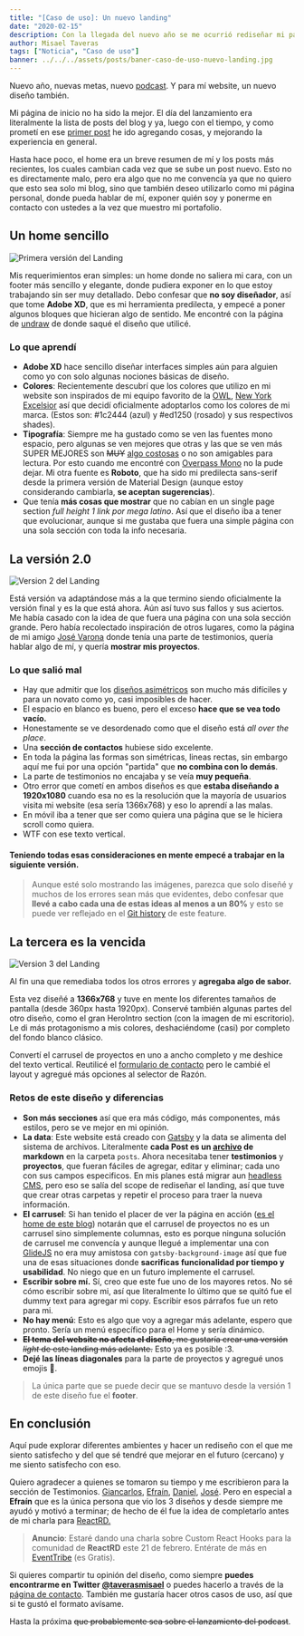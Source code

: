 ```yaml
---
title: "[Caso de uso]: Un nuevo landing"
date: "2020-02-15"
description: Con la llegada del nuevo año se me ocurrió rediseñar mi página de inicio (otra vez) pero ahora con un enfoque diferente. En este breve post, explico mi proceso creativo y como ha ido evolucionando la página de inicio.
author: Misael Taveras
tags: ["Noticia", "Caso de uso"]
banner: ../../../assets/posts/baner-caso-de-uso-nuevo-landing.jpg
---
```


Nuevo año, nuevas metas, nuevo [podcast](anunciando-mi-podcast). Y para mí website, un nuevo diseño también.

Mi página de inicio no ha sido la mejor. El día del lanzamiento era literalmente la lista de posts del blog y ya, luego con el tiempo, y como prometí en ese [primer post](lanzando-mi-página-hoy) he ido agregando cosas, y mejorando la experiencia en general.

Hasta hace poco, el home era un breve resumen de mí y los posts más recientes, los cuales cambian cada vez que se sube un post nuevo. Esto no es directamente malo, pero era algo que no me convencía ya que no quiero que esto sea solo mi blog, sino que también deseo utilizarlo como mi página personal, donde pueda hablar de mí, exponer quién soy y ponerme en contacto con ustedes a la vez que muestro mi portafolio.

## Un home sencillo

![Primera versión del Landing](../../../assets/posts/landing-taverasmisael-v1-web.jpg)

Mis requerimientos eran simples: un home donde no saliera mi cara, con un footer más sencillo y elegante, donde pudiera exponer en lo que estoy trabajando sin ser muy detallado.
Debo confesar que **no soy diseñador**, así que tome **Adobe XD**, que es mi herramienta predilecta, y empecé a poner algunos bloques que hicieran algo de sentido. Me encontré con la página de [undraw](https://undraw.co/) de donde saqué el diseño que utilicé.

### Lo que aprendí

- **Adobe XD** hace sencillo diseñar interfaces simples aún para alguien como yo con solo algunas nociones básicas de diseño.
- **Colores**: Recientemente descubrí que los colores que utilizo en mi website son inspirados de mi equipo favorito de la [OWL](https://overwatchleague.com/en-us), [New York Excelsior](https://twitter.com/nyxl) así que decidí oficialmente adoptarlos como los colores de mi marca. (Estos son: #1c2444 (azul) y #ed1250 (rosado) y sus respectivos shades).
- **Tipografía**: Siempre me ha gustado como se ven las fuentes mono espacio, pero algunas se ven mejores que otras y las que se ven más SUPER MEJORES son ~~MUY~~ [algo costosas](https://www.typography.com/fonts/operator/overview) o no son amigables para lectura. Por esto cuando me encontré con [Overpass Mono](https://fonts.google.com/specimen/Overpass+Mono) no la pude dejar. Mi otra fuente es **Roboto**, que ha sido mi predilecta sans-serif desde la primera versión de Material Design (aunque estoy considerando cambiarla, **se aceptan sugerencias**).
- Que tenía **más cosas que mostrar** que no cabían en un single page section _full height 1 link por mega latino_. Así que el diseño iba a tener que evolucionar, aunque si me gustaba que fuera una simple página con una sola sección con toda la info necesaria.

## La versión 2.0

![Version 2 del Landing](../../../assets/posts/landing-taverasmisael-v2.jpg)

Está versión va adaptándose más a la que termino siendo oficialmente la versión final y es la que está ahora. Aún así tuvo sus fallos y sus aciertos.
Me había casado con la idea de que fuera una página con una sola sección grande. Pero había recolectado inspiración de otros lugares, como la página de mi amigo [José Varona](https://jvarona.tech/) donde tenía una parte de testimonios, quería hablar algo de mí, y quería **mostrar mis proyectos**.

### Lo que salió mal

- Hay que admitir que los [diseños asimétricos](https://cssdesignawards.com/sites/em-lyon-junior-conseil/35904/) son mucho más difíciles y para un novato como yo, casi imposibles de hacer.
- El espacio en blanco es bueno, pero el exceso **hace que se vea todo vacío.**
- Honestamente se ve desordenado como que el diseño está _all over the place_.
- Una **sección de contactos** hubiese sido excelente.
- En toda la página las formas son simétricas, lineas rectas, sin embargo aquí me fui por una opción "partida" que **no combina con lo demás**.
- La parte de testimonios no encajaba y se veía **muy pequeña**.
- Otro error que cometí en ambos diseños es que **estaba diseñando a 1920x1080** cuando esa no es la resolución que la mayoría de usuarios visita mi website (esa sería 1366x768) y eso lo aprendí a las malas.
- En móvil iba a tener que ser como quiera una página que se le hiciera scroll como quiera.
- WTF con ese texto vertical.

#### Teniendo todas esas consideraciones en mente empecé a trabajar en la siguiente versión.

> Aunque esté solo mostrando las imágenes, parezca que solo diseñé y muchos de los errores sean más que evidentes, debo confesar que **llevé a cabo cada una de estas ideas al menos a un 80%** y esto se puede ver reflejado en el [Git history](https://github.com/taverasmisael/taverasmisael/pull/38/commits) de este feature.

## La tercera es la vencida

![Version 3 del Landing](../../../assets/posts/landing-taverasmisael-v3.jpg)

Al fin una que remediaba todos los otros errores y **agregaba algo de sabor.**

Esta vez diseñé a **1366x768** y tuve en mente los diferentes tamaños de pantalla (desde 360px hasta 1920px). Conservé también algunas partes del otro diseño, como el gran HeroIntro section (con la imagen de mi escritorio). Le di más protagonismo a mis colores, deshaciéndome (casi) por completo del fondo blanco clásico.

Convertí el carrusel de proyectos en uno a ancho completo y me deshice del texto vertical. Reutilicé el [formulario de contacto](/contacto) pero le cambié el layout y agregué más opciones al selector de Razón.

### Retos de este diseño y diferencias

- **Son más secciones** así que era más código, más componentes, más estilos, pero se ve mejor en mi opinión.
- **La data**: Este website está creado con [Gatsby](https://www.gatsbyjs.org/showcase/taverasmisael.com) y la data se alimenta del sistema de archivos. Literalmente **cada Post es un [archivo](https://github.com/taverasmisael/taverasmisael/tree/master/posts) de markdown** en la carpeta `posts`. Ahora necesitaba tener **testimonios** y **proyectos**, que fueran fáciles de agregar, editar y eliminar; cada uno con sus campos especificos. En mis planes está migrar aun [headless CMS](https://css-tricks.com/a-headless-cms-for-you-and-your-web-development-agency/), pero eso se salía del scope de rediseñar el landing, así que tuve que crear otras carpetas y repetir el proceso para traer la nueva información.
- **El carrusel**: Si han tenido el placer de ver la página en acción ([es el home de este blog](/)) notarán que el carrusel de proyectos no es un carrusel sino simplemente columnas, esto es porque ninguna solución de carrusel me convencía y aunque llegué a implementar una con [GlideJS](https://glidejs.com/docs/) no era muy amistosa con `gatsby-background-image` así que fue una de esas situaciones donde **sacrificas funcionalidad por tiempo y usabilidad**. No niego que en un futuro implemente el carrusel.
- **Escribir sobre mí.** Sí, creo que este fue uno de los mayores retos. No sé cómo escribir sobre mi, así que literalmente lo último que se quitó fue el dummy text para agregar mi copy. Escribir esos párrafos fue un reto para mi.
- **No hay menú**: Esto es algo que voy a agregar más adelante, espero que pronto. Sería un menú específico para el Home y sería dinámico.
- ~~**El tema del website no afecta el diseño**, me gustaría crear una versión _light_ de este landing más adelante.~~ Esto ya es posible :3.
- **Dejé las líneas diagonales** para la parte de proyectos y agregué unos emojis 👀.

> La única parte que se puede decir que se mantuvo desde la versión 1 de este diseño fue el **footer**.

## En conclusión

Aquí pude explorar diferentes ambientes y hacer un rediseño con el que me siento satisfecho y del que sé tendré que mejorar en el futuro (cercano) y me siento satisfecho con eso.

Quiero agradecer a quienes se tomaron su tiempo y me escribieron para la sección de Testimonios. [Giancarlos](https://github.com/giancastle), [Efraín](https://github.com/efraa), [Daniel](https://www.linkedin.com/in/danielthenm/), [José](https://github.com/jvarona05). Pero en especial a **Efraín** que es la única persona que vio los 3 diseños y desde siempre me ayudó y motivó a terminar; de hecho de él fue la idea de completarlo antes de mi charla para [ReactRD.](https://github.com/React-rd)

> **Anuncio**: Estaré dando una charla sobre Custom React Hooks para la comunidad de **ReactRD** este 21 de febrero. Entérate de más en [EventTribe](https://www.eventbrite.com/e/better-components-with-custom-hooks-react-rd-tickets-93961847415) (es Gratis).

Si quieres compartir tu opinión del diseño, como siempre **puedes encontrarme en Twitter [@taverasmisael](https://twitter.com/taverasmisael)** o puedes hacerlo a través de la [página de contacto](/contacto). También me gustaría hacer otros casos de uso, así que si te gustó el formato avísame.

Hasta la próxima ~~que probablemente sea sobre el lanzamiento del podcast~~.
